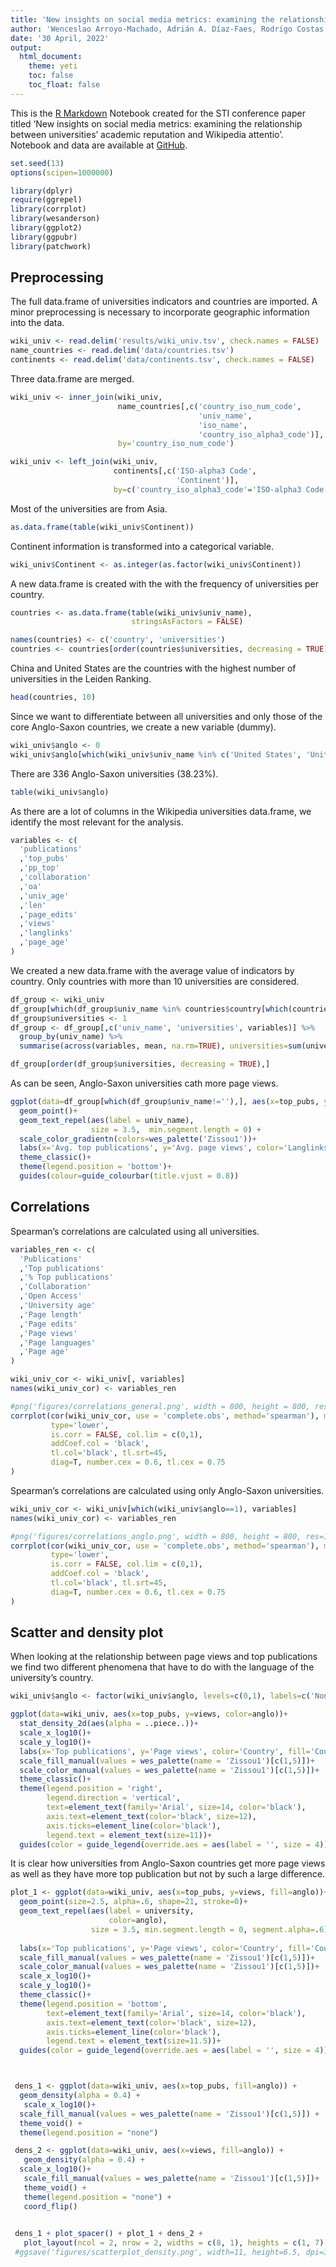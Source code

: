 ```yaml
---
title: 'New insights on social media metrics: examining the relationship between universities’ academic reputation and Wikipedia attention'
author: 'Wenceslao Arroyo-Machado, Adrián A. Díaz-Faes, Rodrigo Costas'
date: '30 April, 2022'
output:
  html_document:
    theme: yeti
    toc: false
    toc_float: false
---
```


This is the [R Markdown](http://rmarkdown.rstudio.com) Notebook created for the STI conference paper titled 'New insights on social media metrics: examining the relationship between universities’ academic reputation and Wikipedia attentio'. Notebook and data are available at [GitHub](https://github.com/Wences91/wikipedia_universities).
```r
set.seed(13)
options(scipen=1000000)
```


```r
library(dplyr)
require(ggrepel)
library(corrplot)
library(wesanderson)
library(ggplot2)
library(ggpubr)
library(patchwork)
```

## Preprocessing

The full data.frame of universities indicators and countries are imported. A minor preprocessing is necessary to incorporate geographic information into the data.
```r
wiki_univ <- read.delim('results/wiki_univ.tsv', check.names = FALSE)
name_countries <- read.delim('data/countries.tsv')
continents <- read.delim('data/continents.tsv', check.names = FALSE)
```

Three data.frame are merged.
```r
wiki_univ <- inner_join(wiki_univ,
                        name_countries[,c('country_iso_num_code',
                                          'univ_name',
                                          'iso_name',
                                          'country_iso_alpha3_code')],
                        by='country_iso_num_code')

wiki_univ <- left_join(wiki_univ,
                       continents[,c('ISO-alpha3 Code',
                                     'Continent')],
                       by=c('country_iso_alpha3_code'='ISO-alpha3 Code'))
```

Most of the universities are from Asia.
```r
as.data.frame(table(wiki_univ$Continent))
```

Continent information is transformed into a categorical variable.
```r
wiki_univ$Continent <- as.integer(as.factor(wiki_univ$Continent))
```

A new data.frame is created with the with the frequency of universities per country.
```r
countries <- as.data.frame(table(wiki_univ$univ_name),
                           stringsAsFactors = FALSE)

names(countries) <- c('country', 'universities')
countries <- countries[order(countries$universities, decreasing = TRUE),]
```

China and United States are the countries with the highest number of universities in the Leiden Ranking.
```r
head(countries, 10)
```

Since we want to differentiate between all universities and only those of the core Anglo-Saxon countries, we create a new variable (dummy).
```r
wiki_univ$anglo <- 0
wiki_univ$anglo[which(wiki_univ$univ_name %in% c('United States', 'United Kingdom', 'Canada', 'Australia', 'New Zealand', 'Ireland'))] <- 1
```

There are 336 Anglo-Saxon universities (38.23%).
```r
table(wiki_univ$anglo)
```

As there are a lot of columns in the Wikipedia universities data.frame, we identify the most relevant for the analysis.
```r
variables <- c(
  'publications'
  ,'top_pubs'
  ,'pp_top'
  ,'collaboration'
  ,'oa'
  ,'univ_age'
  ,'len'
  ,'page_edits'
  ,'views'
  ,'langlinks'
  ,'page_age'
)
```

We created a new data.frame with the average value of indicators by country. Only countries with more than 10 universities are considered.
```r
df_group <- wiki_univ
df_group[which(df_group$univ_name %in% countries$country[which(countries$universities <= 10)]), c('univ_name')] <- ''
df_group$universities <- 1
df_group <- df_group[,c('univ_name', 'universities', variables)] %>%
  group_by(univ_name) %>%
  summarise(across(variables, mean, na.rm=TRUE), universities=sum(universities))
```

```r
df_group[order(df_group$universities, decreasing = TRUE),]
```

As can be seen, Anglo-Saxon universities cath more page views.
```r
ggplot(data=df_group[which(df_group$univ_name!=''),], aes(x=top_pubs, y=views, color=langlinks, size=universities))+
  geom_point()+
  geom_text_repel(aes(label = univ_name),
                  size = 3.5,  min.segment.length = 0) +
  scale_color_gradientn(colors=wes_palette('Zissou1'))+
  labs(x='Avg. top publications', y='Avg. page views', color='Langlinks', size='Universities')+
  theme_classic()+
  theme(legend.position = 'bottom')+
  guides(colour=guide_colourbar(title.vjust = 0.8))
```

## Correlations

Spearman's correlations are calculated using all universities.
```r
variables_ren <- c(
  'Publications'
  ,'Top publications'
  ,'% Top publications'
  ,'Collaboration'
  ,'Open Access'
  ,'University age'
  ,'Page length'
  ,'Page edits'
  ,'Page views'
  ,'Page languages'
  ,'Page age'
)

wiki_univ_cor <- wiki_univ[, variables]
names(wiki_univ_cor) <- variables_ren

#png('figures/correlations_general.png', width = 800, height = 800, res=150)
corrplot(cor(wiki_univ_cor, use = 'complete.obs', method='spearman'), method='color', col=wes_palette('Zissou1', 10, type = 'continuous'),  
         type='lower',
         is.corr = FALSE, col.lim = c(0,1),
         addCoef.col = 'black', 
         tl.col='black', tl.srt=45,
         diag=T, number.cex = 0.6, tl.cex = 0.75
)
```

Spearman's correlations are calculated using only Anglo-Saxon universities.
```r
wiki_univ_cor <- wiki_univ[which(wiki_univ$anglo==1), variables]
names(wiki_univ_cor) <- variables_ren

#png('figures/correlations_anglo.png', width = 800, height = 800, res=150)
corrplot(cor(wiki_univ_cor, use = 'complete.obs', method='spearman'), method='color', col=wes_palette('Zissou1', 10, type = 'continuous'),  
         type='lower',
         is.corr = FALSE, col.lim = c(0,1),
         addCoef.col = 'black', 
         tl.col='black', tl.srt=45,
         diag=T, number.cex = 0.6, tl.cex = 0.75
)
```


## Scatter and density plot

When looking at the relationship between page views and top publications we find two different phenomena that have to do with the language of the university's country.
```r
wiki_univ$anglo <- factor(wiki_univ$anglo, levels=c(0,1), labels=c('Non-Anglo-Saxon', 'Anglo-Saxon'))

ggplot(data=wiki_univ, aes(x=top_pubs, y=views, color=anglo))+
  stat_density_2d(aes(alpha = ..piece..))+
  scale_x_log10()+
  scale_y_log10()+
  labs(x='Top publications', y='Page views', color='Country', fill='Country', alpha='Density')+
  scale_fill_manual(values = wes_palette(name = 'Zissou1')[c(1,5)])+
  scale_color_manual(values = wes_palette(name = 'Zissou1')[c(1,5)])+
  theme_classic()+
  theme(legend.position = 'right',
        legend.direction = 'vertical',
        text=element_text(family='Arial', size=14, color='black'),
        axis.text=element_text(color='black', size=12),
        axis.ticks=element_line(color='black'),
        legend.text = element_text(size=11))+
  guides(color = guide_legend(override.aes = aes(label = '', size = 4)))
```

It is clear how universities from Anglo-Saxon countries get more page views as well as they have more top publication but not by such a large difference.
```r
plot_1 <- ggplot(data=wiki_univ, aes(x=top_pubs, y=views, fill=anglo))+
  geom_point(size=2.5, alpha=.6, shape=21, stroke=0)+
  geom_text_repel(aes(label = university,
                      color=anglo),
                  size = 3.5, min.segment.length = 0, segment.alpha=.6) +
  
  labs(x='Top publications', y='Page views', color='Country', fill='Country')+
  scale_fill_manual(values = wes_palette(name = 'Zissou1')[c(1,5)])+
  scale_color_manual(values = wes_palette(name = 'Zissou1')[c(1,5)])+
  scale_x_log10()+
  scale_y_log10()+
  theme_classic()+
  theme(legend.position = 'bottom',
        text=element_text(family='Arial', size=14, color='black'),
        axis.text=element_text(color='black', size=12),
        axis.ticks=element_line(color='black'),
        legend.text = element_text(size=11.5))+
  guides(color = guide_legend(override.aes = aes(label = '', size = 4)))



 dens_1 <- ggplot(data=wiki_univ, aes(x=top_pubs, fill=anglo)) + 
  geom_density(alpha = 0.4) + 
   scale_x_log10()+
  scale_fill_manual(values = wes_palette(name = 'Zissou1')[c(1,5)]) +
  theme_void() + 
  theme(legend.position = "none")

 dens_2 <- ggplot(data=wiki_univ, aes(x=views, fill=anglo)) + 
   geom_density(alpha = 0.4) + 
  scale_x_log10()+
   scale_fill_manual(values = wes_palette(name = 'Zissou1')[c(1,5)])+
   theme_void() + 
   theme(legend.position = "none") + 
   coord_flip() 

 
 dens_1 + plot_spacer() + plot_1 + dens_2 + 
   plot_layout(ncol = 2, nrow = 2, widths = c(8, 1), heights = c(1, 7))
 #ggsave('figures/scatterplot_density.png', width=11, height=6.5, dpi=300)
```
